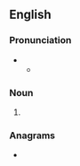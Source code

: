 {{also|Sterns}}
==English==

===Pronunciation===
* {{IPA|en|/ˈstɜː(ɹ)nz/}}
** {{audio|en|LL-Q1860 (eng)-Vealhurl-sterns.wav|Audio (UK)}}

===Noun===
{{head|en|noun form}}

# {{plural of|en|stern}}

===Anagrams===
* {{anagrams|en|a=enrsst|Snerts|snerts}}